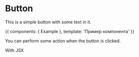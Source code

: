 
<Meta title="MDX|Example" component={Example} />

# Button

<Props of={Example} />

This is a simple button with some text in it.

<Preview>
  <Story name="With Text">
    {{
        components: { Example },
        template: '<Example>Пример компонента</Example>'
    }}
  </Story>
</Preview>

You can perform some action when the button is clicked.

<Preview>
  <Example>With JSX</Example>
</Preview>
